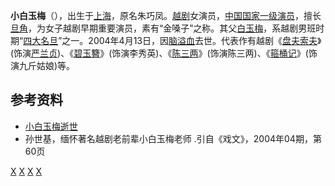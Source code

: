 '''小白玉梅'''（{{bd|1921年|4月8日|2004年|4月13日|catIdx=y}}），出生于[[上海|上海]]，原名朱巧凤。[[越剧|越剧]]女演员，[[中国|中国]][[国家一级演员|国家一级演员]]，擅长[[旦角|旦角]]，为女子越剧早期重要演员，素有“金嗓子”之称。其父[[白玉梅|白玉梅]]，系越剧男班时期“[[四大名旦|四大名旦]]”之一。2004年4月13日，因[[脑溢血|脑溢血]]去世。代表作有越剧《[[盘夫索夫|盘夫索夫]]》(饰演[[严兰贞|严兰贞]])、《[[碧玉簪|碧玉簪]]》(饰演李秀英)、《[[陈三两|陈三两]]》(饰演陈三两)、《[[箍桶记|箍桶记]]》(饰演九斤姑娘)等。

== 参考资料 ==

* [https://web.archive.org/web/20050816134346/http://news.huain.com/html/2004.04.19/news_14829.html 小白玉梅逝世 ]
* 孙世基，缅怀著名越剧老前辈小白玉梅老师 .引自《戏文》，2004年04期，第60页

[[Category:越剧演员|X]]
[[Category:上海人|X]]
[[Category:1921年出生|X]]
[[Category:2004年逝世|X]]